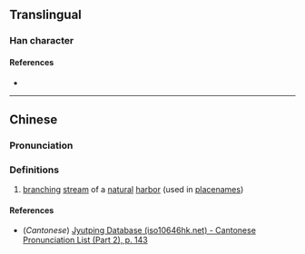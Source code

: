 {{character info}}
==Translingual==

===Han character===
{{Han char|rn=85|rad=水|as=10|sn=13|four=|canj=EYKK|ids=⿰氵效}}

====References====
* {{Han ref|kx=0643.241|hdz=31705.021|uh=6EE7|ud=28391}}

----

==Chinese==
{{zh-forms}}

===Pronunciation===
{{zh-pron
|m=yáo
|c=haau6
|mc=
|oc=
|ma=
|cat=n
}}

===Definitions===
{{zh-hanzi}}

# {{lb|zh|dialect}} [[branching]] [[stream]] of a [[natural]] [[harbor]] (used in [[placename]]s)

====References====
* (''Cantonese'') [http://www.iso10646hk.net/jp/document/download.jsp Jyutping Database (iso10646hk.net) - Cantonese Pronunciation List (Part 2), p. 143]